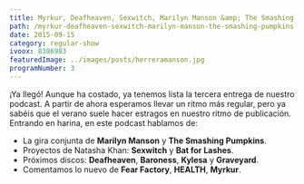 ```yaml
---
title: Myrkur, Deafheaven, Sexwitch, Marilyn Manson &amp; The Smashing Pumpkins
path: /myrkur-deafheaven-sexwitch-marilyn-manson-the-smashing-pumpkins
date: 2015-09-15
category: regular-show
ivoox: 8386983
featuredImage: ../images/posts/herreramanson.jpg
programNumber: 3
---
```


¡Ya llegó! Aunque ha costado, ya tenemos lista la tercera entrega de nuestro podcast. A partir de ahora esperamos llevar un ritmo más regular, pero ya sabéis que el verano suele hacer estragos en nuestro ritmo de publicación. Entrando en harina, en este podcast hablamos de:

- La gira conjunta de **Marilyn Manson** y **The Smashing Pumpkins**.
- Proyectos de Natasha Khan: **Sexwitch** y **Bat for Lashes**.
- Próximos discos: **Deafheaven**, **Baroness**, **Kylesa** y **Graveyard**.
- Comentamos lo nuevo de **Fear Factory**, **HEALTH**, **Myrkur**.

